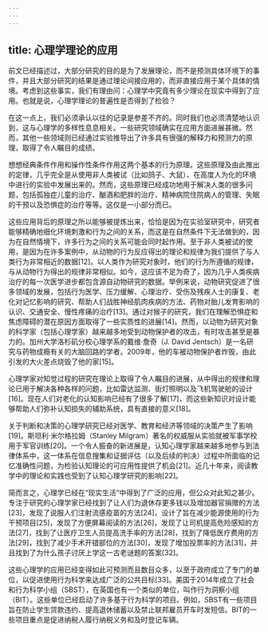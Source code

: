 ```yaml
---
---
---
```

title: 心理学理论的应用
---




前文已经描述过，大部分研究的目的是为了发展理论，而不是预测具体环境下的事件，并且大部分研究的结果是通过理论间接应用的，而非直接应用于某个具体的情境。考虑到这些事实，我们有理由问：心理学中究竟有多少理论在现实中得到了应用。也就是说，心理学理论的普遍性是否得到了检验？

在这一点上，我们必须承认以往的记录是参差不齐的。同时我们也必须清楚地认识到，这与心理学的多样性息息相关。一些研究领域确实在应用方面进展甚微。然而，其他一些领域则已经通过实验推导出了许多具有很强的解释力和预测力的原理，取得了令人瞩目的成绩。

想想经典条件作用和操作性条件作用这两个基本的行为原理。这些原理及由此推出的定律，几乎完全是从使用非人类被试（比如鸽子、大鼠）、在高度人为化的环境中进行的实验中发展出来的。然而，这些原理已经成功地用于解决人类的很多问题，包括孤独症儿童的治疗、酗酒和肥胖的治疗、精神病院住院病人的管理、失眠的干预以及恐惧症的治疗等等。这仅是一小部分而已。

这些应用背后的原理之所以能够被提炼出来，恰恰是因为在实验室研究中，研究者能够精确地细化环境刺激和行为之间的关系，而这是在自然条件下无法做到的，因为在自然情境下，许多行为之间的关系可能会同时起作用。至于非人类被试的使用，是因为在许多案例中，从动物的行为反应得出的理论和规律为我们提供了与人类行为非常相近的数据[12]。以人类作为研究对象时，他们的行为所遵循的规律，与从动物行为得出的规律非常相似。如今，这应该不足为奇了，因为几乎人类疾病治疗的每一次医学进步都包含源自动物研究的数据。举例来说，动物研究促进了很多领域的发展，包括行为医学、压力缓解、心理治疗、受伤及残疾人士的康复、老化对记忆影响的研究、帮助人们战胜神经肌肉疾病的方法、药物对胎儿发育影响的认识、交通安全、慢性疼痛的治疗[13]。通过对猴子的研究，我们在理解恐惧症和焦虑障碍的潜在原因方面取得了一些实质性的进展[14]。然而，以动物为研究对象的科学家（包括心理学家）越来越多地受到动物保护者的攻击，有时攻击甚至是暴力的。加州大学洛杉矶分校心理学系的戴维·詹奇（J. David Jentsch）是一名研究与药物成瘾有关的大脑回路的学者。2009年，他的车被动物保护者炸毁，由此引发的大火差点烧毁了他的家[15]。

心理学家对知觉过程的研究在理论上取得了令人瞩目的进展，从中得出的规律和理论已用于解决各种各样的问题，比如雷达监测、街灯照明以及飞机驾驶舱的设计[16]。现在人们对老化的认知影响已经有了很多了解[17]，而这些新知识对设计能够帮助人们弥补认知损失的辅助系统，具有直接的意义[18]。

关于判断和决策的心理学研究已经对医学、教育和经济等领域的决策产生了影响[19]。斯坦利·米尔格拉姆（Stanley Milgram）著名的权威服从实验就被军事学校用于军官训练[20]。一个令人振奋的新进展是，认知心理学家越来越多地参与到法律体系中，这一体系在信息搜集和证据评估（以及后续的判决）过程中所面临的记忆准确性问题，为检验认知理论的可应用性提供了机会[21]。近几十年来，阅读教学中的理论和实践也受到了认知心理学研究的影响[22]。

简而言之，心理学已经在“现实生活”中得到了广泛的应用，但公众对此知之甚少。专注于研究的心理学家已经找到了让人们为退休存更多钱以及增加器官捐赠的方法[23]，发现了说服人们注射流感疫苗的方法[24]，设计了旨在减少能源使用的行为干预项目[25]，发现了方便屏幕阅读的方法[26]，发现了让司机提高危险感知的方法[27]，找到了让医疗卫生人员提高洗手率的方法[28]，找到了降低医疗费用的方法[29]，找到了减少手术开错部位的方法[30]，发现了增加投票率的方法[31]，并且找到了为什么孩子讨厌上学这一古老谜题的答案[32]。

这些心理学的应用已经变得如此可预测而且数目众多，以至于政府成立了专门的单位，以促进使用行为科学来达成广泛的公共目标[33]。美国于2014年成立了社会和行为科学小组（SBST），在英国也有一个类似的单位，叫作行为洞察小组（BIT）。这些单位已经启动了许多基于行为科学的项目。例如，SBST有一些项目旨在防止学生贷款违约、提高退休储蓄以及禁止联邦雇员开车时发短信。BIT的一些项目重点是促进纳税人履行纳税义务和及时登记车辆。